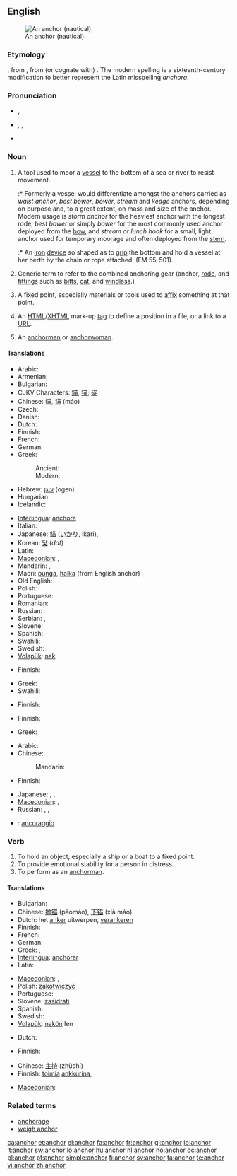 ==English==
{{wikipedia|dab=anchor}}
[[Image:Kotwica SS Poznań.JPG|thumb|right|An anchor  (nautical).]]

===Etymology===
{{etyl|ang|en}} {{term|ancor||lang=en}}, from {{etyl|la|en}} {{term|ancora||lang=la}}, from (or cognate with) {{etyl|grc}} '''{{polytonic|[[ἄγκυρα]]}}'''.  The modern spelling is a sixteenth-century modification to better represent the Latin misspelling ''anchora''.

===Pronunciation===
* {{a|UK}} {{IPA|/ˈæŋkə/}}, {{SAMPA|/"{Nk3`/}}
* {{a|US}} {{enPR|ăngʹkər}}, {{IPA|/ˈæŋkɚ/}}, {{SAMPA|/"{Nk@`/}}
* {{audio|en-us-anchor.ogg|Audio (US)}}
*: {{rhymes|æŋkə(r)}}

===Noun===
{{en-noun}}

# {{nautical}} A tool used to moor a [[vessel]] to the bottom of a sea or river to resist movement.
#:* Formerly a vessel would differentiate amongst the anchors carried as ''waist anchor'', ''best bower'', ''bower'', ''stream'' and ''kedge'' anchors, depending on purpose and, to a great extent, on mass and size of the anchor. Modern usage is ''storm anchor'' for the heaviest anchor with the longest rode, ''best bower'' or simply ''bower'' for the most commonly used anchor deployed from the [[bow]], and ''stream'' or ''lunch hook'' for a small, light anchor used for temporary moorage and often deployed from the [[stern]].
#:* {{nautical}} An [[iron]] [[device]] so shaped as to [[grip]] the bottom and hold a vessel at her berth by the chain or rope attached. (FM 55-501).
# {{nautical}} Generic term to refer to the combined anchoring gear (anchor, [[rode]], and [[fittings]] such as [[bitts]], [[cat]], and [[windlass]].)
# A fixed point, especially materials or tools used to [[affix]] something at that point.
# {{internet}} An [[HTML]]/[[XHTML]] mark-up [[tag]] to define a position in a file, or a link to a [[URL]].
# {{television}} An [[anchorman]] or [[anchorwoman]].

====Translations====
{{trans-top|tool to hook a vessel into sea bottom}}
* Arabic: {{t|ar|مرساة|f|tr=mirsaa|sc=Arab}}
* Armenian: {{t-|hy|խարիսխ|tr=xarisx|sc=Armn|xs=Armenian}}
* Bulgarian: {{t|bg|котва|sc=Cyrl}}
* CJKV Characters: [[錨]], [[锚]]; [[碇]]
* Chinese: [[錨]], [[锚]] (máo)
* Czech: {{t-|cs|kotva|f}}
* Danish: {{t+|da|anker}}
* Dutch: {{t+|nl|anker|n}}
* Finnish: {{t+|fi|ankkuri}}
* French: {{t+|fr|ancre|f}}
* German: {{t+|de|Anker|m}}
* Greek:
*: Ancient: {{tø|grc|ἄγκυρα|f|xs=Ancient Greek}}
*: Modern: {{t+|el|άγκυρα|f|sc=Grek}}
* Hebrew: [[עוגן]] (ogen) {{m}}
* Hungarian: {{t+|hu|horgony}}
* Icelandic: {{t+|is|akkeri|n}}
{{trans-mid}}
* [[Interlingua]]: [[anchore]]
* Italian: {{t+|it|ancora|f}}
* Japanese: [[錨]] ([[いかり]], ikari),  {{t|ja|錨|tr=いかり, ikari|sc=Jpan}}
* Korean: [[닻]] (''dat'')
* Latin: {{t+|la|ancora|f}}
* [[Macedonian]]: {{t|mk|котва|f|tr=kótva|sc=Cyrl|xs=Macedonian}},  {{t-|mk|сидро|n|tr=sídro|sc=Cyrl|xs=Macedonian}}
* Mandarin: {{t|zh|錨|sc=Hani}},  {{t|zh|锚|tr=máo|sc=Hani}}
* Maori: [[punga]], [[haika]] (from English anchor)
* Old English: {{t-|ang|ancor|m|xs=Old English}}
* Polish: {{t+|pl|kotwica|f}}
* Portuguese: {{t+|pt|âncora|f}}
* Romanian: {{t-|ro|ancora|f}}
* Russian: {{t+|ru|якорь|m|tr=jákor’|sc=Cyrl}}
* Serbian: {{t-|sr|kotva|f}}, {{t-|sr|sidro|n}}
* Slovene: {{t+|sl|sidro|n}}
* Spanish: {{t-|es|ancla|f}}
* Swahili: {{t|sw|nanga|xs=Swahili}}
* Swedish: {{t+|sv|ankare}}
* [[Volapük]]: [[nak]]
{{trans-bottom}}

{{trans-top|anchoring gear as a whole}}
* Finnish: {{t-|fi|ankkurivarustus}}
{{trans-mid}}
* Greek: {{t+|el|άγκυρα|f|sc=Grek}}
* Swahili: {{t|sw|nanga|xs=Swahili}}
{{trans-bottom}}

{{trans-top|tools to affix something at a fixed point}}
* Finnish: {{t+|fi|ankkuri}}
{{trans-mid}}
{{trans-bottom}}

{{trans-top|HTML tag or link}}
* Finnish: {{t+|fi|linkki}}
{{trans-mid}}
* Greek: {{t+|el|σύνδεσμος|m|sc=Grek}}
{{trans-bottom}}

{{trans-top|TV anchorman}}
* Arabic: {{t|ar|مذيع|m|tr=mudhii`|sc=Arab}}
* Chinese:
*: Mandarin: {{t|zh|主持人|tr=zhǔchírén|sc=Hani}}
* Finnish: {{t+|fi|ankkuri}}
{{trans-mid}}
* Japanese: {{t|ja|主催者|tr=しゅさいしゃ, shusaisha|sc=Jpan}}, {{t|ja|ニュースキャスター|tr=nyūsukyāsutā|sc=Jpan}}, {{t|ja|アンカーマン|tr=ankāman|sc=Jpan}}
* [[Macedonian]]: {{t|mk|водител|f|tr=vóditel|sc=Cyrl|xs=Macedonian}},  {{t|mk|спикер|n|tr=spíker|sc=Cyrl|xs=Macedonian}}
* Russian: {{t|ru|ведущий|m|tr=vedúščij|sc=Cyrl}}, {{t|ru|телеведущий|m|tr=televedúščij|sc=Cyrl}}, {{t|ru|диктор|m|tr=díktor|sc=Cyrl}}
{{trans-bottom}}

{{checktrans-top}}
* {{ttbc|Italian}}: [[ancoraggio]] {{m}}
{{trans-bottom}}

===Verb===
{{en-verb}}

# To hold an object, especially a ship or a boat to a fixed point.
# To provide emotional stability for a person in distress.
# To perform as an [[anchorman]].

====Translations====
{{trans-top|to hold an object to a fixed point}}
* Bulgarian: {{t|bg|закотвям|sc=Cyrl}}
* Chinese: [[抛锚]] (pāomáo), [[下锚]] (xià máo)
* Dutch: het [[anker]] uitwerpen, [[verankeren]]
* Finnish: {{t-|fi|ankkuroida}}
* French: {{t+|fr|ancrer}}
* German: {{t+|de|ankern}}
* Greek: {{t+|el|αγκυροβολώ|sc=Grek}}, {{t+|el|αράζω|sc=Grek}}
* [[Interlingua]]: [[anchorar]]
* Latin: {{t+|la|sto}}
{{trans-mid}}
* [[Macedonian]]: {{t|mk|всидрува|tr=vsídruva|sc=Cyrl|xs=Macedonian}},  {{t|mk|вкотвува|tr=vkótvuva|sc=Cyrl|xs=Macedonian}}
* Polish: [[zakotwiczyć]]
* Portuguese: {{t+|pt|escorar}}
* Slovene: [[zasidrati]]
* Spanish: {{t-|es|anclar}}
* Swedish: {{t+|sv|ankra}}
* [[Volapük]]: [[nakön]] len
{{trans-bottom}}

{{trans-top|to provide emotional stability}}
* Dutch: {{t|nl|houvast bieden}}
{{trans-mid}}
* Finnish: {{t+|fi|tukea}}
{{trans-bottom}}

{{trans-top|to perform as a TV anchorman}}
* Chinese: [[主持]] (zhǔchí)
* Finnish: [[toimia]] [[ankkuri|ankkurina]], {{t+|fi|juontaa}}
{{trans-mid}}
* [[Macedonian]]: {{t-|mk|води|tr=vódi|sc=Cyrl|xs=Macedonian}}
{{trans-bottom}}

===Related terms===
* [[anchorage]]
* [[weigh anchor]]

[[ca:anchor]]
[[et:anchor]]
[[el:anchor]]
[[fa:anchor]]
[[fr:anchor]]
[[gl:anchor]]
[[io:anchor]]
[[it:anchor]]
[[sw:anchor]]
[[lo:anchor]]
[[hu:anchor]]
[[nl:anchor]]
[[no:anchor]]
[[oc:anchor]]
[[pl:anchor]]
[[pt:anchor]]
[[simple:anchor]]
[[fi:anchor]]
[[sv:anchor]]
[[ta:anchor]]
[[te:anchor]]
[[vi:anchor]]
[[zh:anchor]]